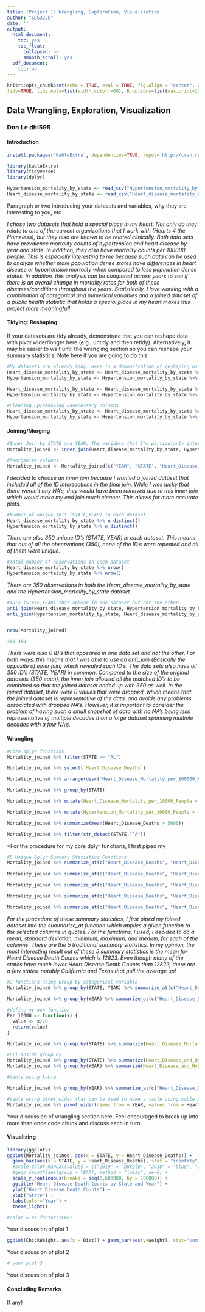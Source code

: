 ```yaml
---
title: 'Project 1: Wrangling, Exploration, Visualization'
author: "SDS322E"
date: ''
output:
  html_document:
    toc: yes
    toc_float:
      collapsed: no
      smooth_scroll: yes
  pdf_document:
    toc: no
---
```


```r
knitr::opts_chunk$set(echo = TRUE, eval = TRUE, fig.align = "center", warning = F, message = F,
tidy=TRUE, tidy.opts=list(width.cutoff=60), R.options=list(max.print=100))
```

## Data Wrangling, Exploration, Visualization

### Don Le dhl595

#### Introduction 

```R

install.packages('KableExtra', dependencies=TRUE, repos='http://cran.rstudio.com/')

library(kableExtra)
library(tidyverse)
library(dplyr)

Hypertension_mortality_by_state <- read_csv("Hypertension_mortality_by_state.csv")
Heart_disease_mortality_by_state <- read_csv("Heart_disease_mortality_by_state.csv")
```


Paragraph or two introducing your datasets and variables, why they are interesting to you, etc.

*I chose two datasets that hold a special place in my heart. Not only do they relate to one of the current organizations that I work with (Hearts 4 the Homeless), but they also are known to be related clinically. Both data sets have prevalence mortality counts of hypertension and heart disease by year and state. In addition, they also have mortality counts per 100000 people. This is especially interesting to me because such data can be used to analyze whether more population dense states have differences in heart disease or hypertension mortality when compared to less population dense states. In addition, this analysis can be compared across years to see if there is an overall change in mortality rates for both of these diseases/conditions throughout the years. Statistically, I love working with a combination of categorical and numerical variables and a joined dataset of a public health statistic that holds a special place in my heart makes this project more meaningful!*


#### Tidying: Reshaping

If your datasets are tidy already, demonstrate that you can reshape data with pivot wider/longer here (e.g., untidy and then retidy). Alternatively, it may be easier to wait until the wrangling section so you can reshape your summary statistics. Note here if you are going to do this.

```R
#My datasets are already tidy. Here is a demonstration of reshaping using pivot_wider and pivot_longer. Please note that I also demonstrate this in the wrangling section.
Heart_disease_mortality_by_state <- Heart_disease_mortality_by_state %>% pivot_wider(names_from = STATE, values_from = RATE)
Hypertension_mortality_by_state <- Hypertension_mortality_by_state %>% pivot_wider(names_from = STATE, values_from = RATE)

Heart_disease_mortality_by_state <- Heart_disease_mortality_by_state %>% pivot_longer(4:54, names_to = "STATE", values_to = "Heart_Disease_Mortality_per_100000_People", values_drop_na = TRUE)
Hypertension_mortality_by_state <- Hypertension_mortality_by_state %>% pivot_longer(4:54, names_to = "STATE", values_to = "Hypertension_Mortality_per_100000_People", values_drop_na = TRUE)
```


```R
#Cleaning up/removing unnecessary columns
Heart_disease_mortality_by_state <- Heart_disease_mortality_by_state %>% rename(Heart_Disease_Deaths = "DEATHS") %>% select(.,-URL)
Hypertension_mortality_by_state <- Hypertension_mortality_by_state %>% rename(Hypertension_Deaths = "DEATHS") %>% select(.,-URL)

```

    
#### Joining/Merging

```R
#Inner Join by STATE and YEAR. The variable that I'm particularly interested in is STATE, but YEAR is also possible.
Mortality_joined <- inner_join(Heart_disease_mortality_by_state, Hypertension_mortality_by_state, by = c("STATE" = "STATE", "YEAR" = "YEAR"))

#Reorganize columns
Mortality_joined <- Mortality_joined[c("YEAR", "STATE", "Heart_Disease_Deaths", "Heart_Disease_Mortality_per_100000_People", "Hypertension_Deaths", "Hypertension_Mortality_per_100000_People")]
```

*I decided to choose an inner join because I wanted a joined dataset that included all of the ID intersections in the final join. While I was lucky that there weren't any NA's, they would have been removed due to this inner join which would make my end join much cleaner. This allows for more accurate plots.*

```R
#Number of unique ID's (STATE,YEAR) in each dataset
Heart_disease_mortality_by_state %>% n_distinct()
Hypertension_mortality_by_state %>% n_distinct()
```
*There are also 350 unique ID's (STATE, YEAR) in each dataset. This means that out of all the observations (350), none of the ID's were repeated and all of them were unique.*

```R
#Total number of observations in each dataset
Heart_disease_mortality_by_state %>% nrow()
Hypertension_mortality_by_state %>% nrow()
```
*There are 350 observations in both the Heart_disease_mortality_by_state and the Hypertension_mortality_by_state dataset.*

```R
#ID's (STATE,YEAR) that appear in one dataset but not the other
anti_join(Heart_disease_mortality_by_state, Hypertension_mortality_by_state) %>% n_distinct()
anti_join(Hypertension_mortality_by_state, Heart_disease_mortality_by_state) %>% n_distinct()


nrow(Mortality_joined)

350-350
```

*There were also 0 ID's that appeared in one data set and not the other. For both ways, this means that I was able to use an anti_join (Basically the opposite of inner join) which revealed such ID's. The data sets also have all 350 ID's (STATE, YEAR) in common. Compared to the size of the original datasets (350 each), the inner join allowed all the matched ID's to be combined so that the joined dataset ended up with 350 as well. In the joined dataset, there were 0 values that were dropped, which means that the joined dataset is representative of the data, and avoids any problems associated with dropped NA's. However, it is important to consider the problem of having such a small snapshot of data with no NA's being less representative of multiple decades than a large dataset spanning multiple decades with a few NA's.*

####  Wrangling

```R
#Core dplyr functions
Mortality_joined %>% filter(STATE == "AL")

Mortality_joined %>% select(`Heart_Disease_Deaths`)

Mortality_joined %>% arrange(desc('Heart_Disease_Mortality_per_100000_People'))

Mortality_joined %>% group_by(STATE)

Mortality_joined %>% mutate(Heart_Disease_Mortality_per_10000_People = (Heart_Disease_Mortality_per_100000_People)/10)

Mortality_joined %>% mutate(Hypertension_Mortality_per_10000_People = (Hypertension_Mortality_per_100000_People)/10)

Mortality_joined %>% summarize(mean(Heart_Disease_Deaths > 5000))

Mortality_joined %>% filter(str_detect(STATE,"^A"))

```
*For the procedure for my core dplyr functions, I first piped my

```R
#5 Unique Dplyr Summary Statistics Functions
Mortality_joined %>% summarize_at(c("Heart_Disease_Deaths", "Heart_Disease_Mortality_per_100000_People", "Hypertension_Deaths", "Hypertension_Mortality_per_100000_People"), mean)
  
Mortality_joined %>% summarize_at(c("Heart_Disease_Deaths", "Heart_Disease_Mortality_per_100000_People", "Hypertension_Deaths", "Hypertension_Mortality_per_100000_People"), sd)

Mortality_joined %>% summarize_at(c("Heart_Disease_Deaths", "Heart_Disease_Mortality_per_100000_People", "Hypertension_Deaths", "Hypertension_Mortality_per_100000_People"), min)

Mortality_joined %>% summarize_at(c("Heart_Disease_Deaths", "Heart_Disease_Mortality_per_100000_People", "Hypertension_Deaths", "Hypertension_Mortality_per_100000_People"), max)

Mortality_joined %>% summarize_at(c("Heart_Disease_Deaths", "Heart_Disease_Mortality_per_100000_People", "Hypertension_Deaths", "Hypertension_Mortality_per_100000_People"), median)
```
*For the procedure of these summary statistics, I first piped my joined dataset into the summarize_at function which applies a given function to the selected columns in quotes. For the functions, I used, I decided to do a mean, standard deviation, minimum, maximum, and median, for each of the columns. These are the 5 traditional summary statistics. In my opinion, the most interesting result out of these 5 summary statistics is the mean for Heart Disease Death Counts which is 12823. Even though many of the states have much lower Heart Disease Death Counts than 12823, there are a few states, notably California and Texas that pull the average up!*

```R
#2 functions using Group by categorical variable
Mortality_joined %>% group_by(STATE, YEAR) %>% summarize_at(c("Heart_Disease_Deaths", "Heart_Disease_Mortality_per_100000_People", "Hypertension_Deaths", "Hypertension_Mortality_per_100000_People"), mean)
  
Mortality_joined %>% group_by(YEAR) %>% summarize_at(c("Heart_Disease_Deaths", "Heart_Disease_Mortality_per_100000_People", "Hypertension_Deaths", "Hypertension_Mortality_per_100000_People"), sd)

#define my own function
Per_10000 <- function(x) {
  value <- x/10
  return(value)
}

Mortality_joined %>% group_by(STATE) %>% summarize(Heart_Disease_Mortality_per_10000_People = Per_10000(Heart_Disease_Mortality_per_100000_People))

#n() inside group_by
Mortality_joined %>% group_by(STATE) %>% summarize(Heart_Disease_and_Hypertension_Count = n())
Mortality_joined %>% group_by(YEAR) %>% summarize(Heart_Disease_and_Hypertension_Count = n())

#table using kable

Mortality_joined %>% group_by(YEAR) %>% summarize_at(c("Heart_Disease_Deaths", "Heart_Disease_Mortality_per_100000_People", "Hypertension_Deaths", "Hypertension_Mortality_per_100000_People"), sd) %>% kbl() %>% kable_material_dark()

#table using pivot_wider that can be used to make a table using kable package
Mortality_joined %>% pivot_wider(names_from = YEAR, values_from = Heart_Disease_Deaths)
```


Your discussion of wrangling section here. Feel encouraged to break up into more than once code chunk and discuss each in turn.




#### Visualizing

```R
library(ggplot2)
ggplot(Mortality_joined, aes(x = STATE, y = Heart_Disease_Deaths)) + 
  geom_bar(aes(x = STATE, y = Heart_Disease_Deaths), stat = "identity") + 
  #scale_color_manual(values = c("2019" = "purple", "2018" = "blue", "2017" = "deepskyblue1", "2016" = "green", "2015" =    "yellow", "2014" = "orange", "2005" = "red" )) +
  #geom_smooth(aes(group = YEAR), method = "loess", se=F) +
  scale_y_continuous(breaks = seq(0,600000, by = 100000)) + 
  ggtitle("Heart Disease Death Counts by State and Year") + 
  ylab("Heart Disease Death Counts") + 
  xlab("State") + 
  labs(color="Year") +
  theme_light()

#color = as.factor(YEAR)


```

Your discussion of plot 1

```R
ggplot(ChickWeight, aes(x = Diet)) + geom_bar(aes(y=weight), stat="summary", fun=mean)
```

Your discussion of plot 2

```R
# your plot 3
```

Your discussion of plot 3

#### Concluding Remarks

If any!




